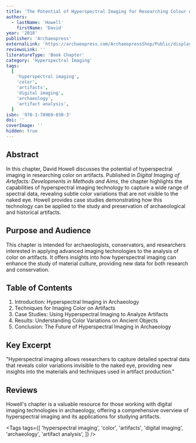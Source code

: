 ```yaml
---
title: 'The Potential of Hyperspectral Imaging for Researching Colour on Artefacts'
authors:
  - lastName: 'Howell'
    firstName: 'David'
year: '2018'
publisher: 'Archaeopress'
externalLink: 'https://archaeopress.com/ArchaeopressShop/Public/displayProductDetail.asp?id=%7B1903D7EB-97A3-4459-BF73-7957F1A7F566%7D'
reviewsLink: ''
literatureType: 'Book Chapter'
category: 'Hyperspectral Imaging'
tags:
  [
    'hyperspectral imaging',
    'color',
    'artifacts',
    'digital imaging',
    'archaeology',
    'artifact analysis',
  ]
isbn: '978-1-78969-030-3'
doi: ''
coverImage: ''
hidden: true
---
```


## Abstract

In this chapter, David Howell discusses the potential of hyperspectral imaging in researching color on artifacts. Published in _Digital Imaging of Artefacts: Developments in Methods and Aims_, the chapter highlights the capabilities of hyperspectral imaging technology to capture a wide range of spectral data, revealing subtle color variations that are not visible to the naked eye. Howell provides case studies demonstrating how this technology can be applied to the study and preservation of archaeological and historical artifacts.

## Purpose and Audience

This chapter is intended for archaeologists, conservators, and researchers interested in applying advanced imaging technologies to the analysis of color on artifacts. It offers insights into how hyperspectral imaging can enhance the study of material culture, providing new data for both research and conservation.

## Table of Contents

1. Introduction: Hyperspectral Imaging in Archaeology
2. Techniques for Imaging Color on Artifacts
3. Case Studies: Using Hyperspectral Imaging to Analyze Artifacts
4. Results: Understanding Color Variations on Ancient Objects
5. Conclusion: The Future of Hyperspectral Imaging in Archaeology

## Key Excerpt

"Hyperspectral imaging allows researchers to capture detailed spectral data that reveals color variations invisible to the naked eye, providing new insights into the materials and techniques used in artifact production."

## Reviews

Howell's chapter is a valuable resource for those working with digital imaging technologies in archaeology, offering a comprehensive overview of hyperspectral imaging and its applications for studying artifacts.

<Tags
  tags={[
    'hyperspectral imaging',
    'color',
    'artifacts',
    'digital imaging',
    'archaeology',
    'artifact analysis',
  ]}
/>
